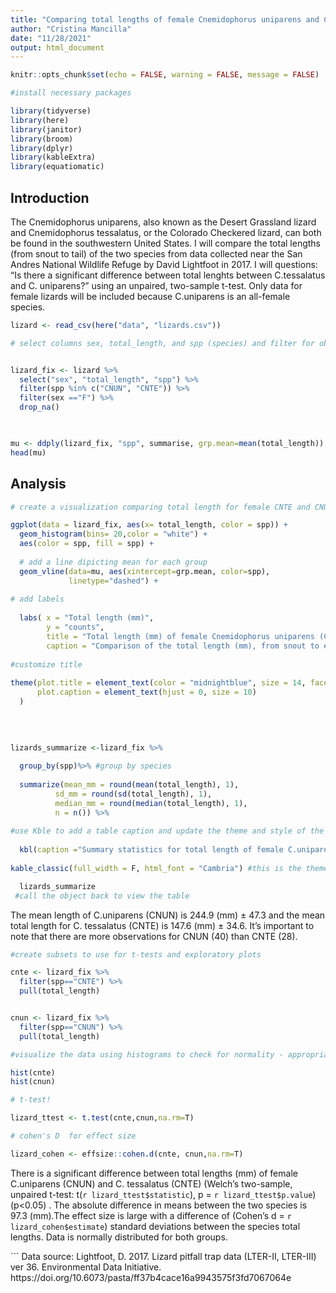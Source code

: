 ```yaml
---
title: "Comparing total lengths of female Cnemidophorus uniparens and Cnemidophorus tessalatus"
author: "Cristina Mancilla"
date: "11/28/2021"
output: html_document
---
```


```r
knitr::opts_chunk$set(echo = FALSE, warning = FALSE, message = FALSE)
```

```r
#install necessary packages

library(tidyverse)
library(here)
library(janitor)
library(broom)
library(dplyr)
library(kableExtra)
library(equatiomatic)

```

## Introduction 

The Cnemidophorus uniparens, also known as the Desert Grassland lizard and Cnemidophorus tessalatus, or the Colorado Checkered lizard, can both be found in the southwestern United States. I will compare the total lengths (from snout to tail) of the two species from data collected near the San Andres National Wildlife Refuge by David Lightfoot in 2017. I will questions: "Is there a significant difference between total lenghts between C.tessalatus and C. uniparens?" using an unpaired, two-sample t-test. Only data for female lizards will be included because C.uniparens is an all-female species.

```r
lizard <- read_csv(here("data", "lizards.csv"))
```


```r
# select columns sex, total_length, and spp (species) and filter for observation of only CNUN (Cnemidophorus uniparens, the Desert Grassland lizard) and CNTE (Cnemidophorus tessalatus, the Colorado Checkered lizard).


lizard_fix <- lizard %>% 
  select("sex", "total_length", "spp") %>% 
  filter(spp %in% c("CNUN", "CNTE")) %>% 
  filter(sex =="F") %>% 
  drop_na()

  
```



```r
mu <- ddply(lizard_fix, "spp", summarise, grp.mean=mean(total_length))
head(mu)
```
## Analysis 

```r
# create a visualization comparing total length for female CNTE and CNUN lizards 

ggplot(data = lizard_fix, aes(x= total_length, color = spp)) +
  geom_histogram(bins= 20,color = "white") +
  aes(color = spp, fill = spp) +
  
  # add a line dipicting mean for each group 
  geom_vline(data=mu, aes(xintercept=grp.mean, color=spp), 
             linetype="dashed") + 
  
# add labels 
  
  labs( x = "Total length (mm)", 
        y = "counts",
        title = "Total length (mm) of female Cnemidophorus uniparens (CNUN)\n and Cnemidophorus tessalatus (CNTE) lizards", 
        caption = "Comparison of the total length (mm), from snout to end of tail, of female Cnemidophorous uniparens \n (Desert Grassland Lizard) and Cnemidophorus tessalatus (Colorado Checkered Lizard).Dashed lines \n represent mean total length (mm) for each species of lizard.The mean for C.uniparens (CNUN) is 147 mm \n and C.tessalatus (CNTE) is 245 (mm) Lizards were sampled using pitfall traps near the San Andres National \n Wildlife Refuge.") +
  
#customize title 
  
theme(plot.title = element_text(color = "midnightblue", size = 14, face = "bold"),  
      plot.caption = element_text(hjust = 0, size = 10)
  )
  
  
         
```
```r
lizards_summarize <-lizard_fix %>% 
  
  group_by(spp)%>% #group by species
  
  summarize(mean_mm = round(mean(total_length), 1), 
          sd_mm = round(sd(total_length), 1), 
          median_mm = round(median(total_length), 1), 
          n = n()) %>% 
  
#use Kble to add a table caption and update the theme and style of the table so that it looks presentable when it is knitted. 
  
  kbl(caption ="Summary statistics for total length of female C.uniparens (CNUN) and C. tessalatus (CNTE) " ) %>% 
  
kable_classic(full_width = F, html_font = "Cambria") #this is the theme of the table 

  lizards_summarize
 #call the object back to view the table 
```
The mean length of C.uniparens (CNUN) is 244.9 (mm) ± 47.3 and the mean total length for C. tessalatus (CNTE) is 147.6 (mm) ± 34.6. It's important to note that there are more observations for CNUN (40) than CNTE (28). 

 
```r
#create subsets to use for t-tests and exploratory plots

cnte <- lizard_fix %>% 
  filter(spp=="CNTE") %>% 
  pull(total_length) 


cnun <- lizard_fix %>% 
  filter(spp=="CNUN") %>% 
  pull(total_length)
```


```r
#visualize the data using histograms to check for normality - appropriate for t-test? Both subsets look normally distributed, so the t-test assumption of normal distribution is accurate and a t-test is appropriate. 

hist(cnte)
hist(cnun)
```


```r
# t-test! 

lizard_ttest <- t.test(cnte,cnun,na.rm=T)
```

```r
# cohen's D  for effect size 

lizard_cohen <- effsize::cohen.d(cnte, cnun,na.rm=T)
```

There is a significant difference between total lengths (mm) of female C.uniparens (CNUN) and C. tessalatus (CNTE) (Welch's two-sample, unpaired t-test: t(`r lizard_ttest$statistic`), p = `r lizard_ttest$p.value`) (p<0.05) . The absolute difference in means between the two species is 97.3 (mm).The effect size is large with a difference of (Cohen's d = `r lizard_cohen$estimate`) standard deviations between the species total lengths. Data is normally distributed for both groups.  

         
```
Data source: Lightfoot, D. 2017. Lizard pitfall trap data (LTER-II, LTER-III) ver 36. Environmental Data Initiative. https://doi.org/10.6073/pasta/ff37b4cace16a9943575f3fd7067064e
